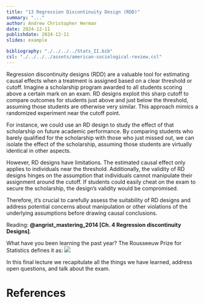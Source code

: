 ```yaml
---
title: "13 Regression Discontinuity Design (RDD)"
summary: "..."
author: Andrew Christopher Herman
date: 2024-12-11
publishdate: 2024-12-11
slides: example

bibliography: "./../../../Stats_II.bib"
csl: "./../../../assets/american-sociological-review.csl"
---
```


Regression discontinuity designs (RDD) are a valuable tool for estimating causal effects when a treatment is assigned based on a clear threshold or cutoff. Imagine a scholarship program awarded to all students scoring above a certain mark on an exam. RD designs exploit this sharp cutoff to compare outcomes for students just above and just below the threshold, assuming those students are otherwise very similar. This approach mimics a randomized experiment near the cutoff point.

For instance, we could use an RD design to study the effect of that scholarship on future academic performance. By comparing students who barely qualified for the scholarship with those who just missed out, we can isolate the effect of the scholarship, assuming those students are virtually identical in other aspects.

However, RD designs have limitations. The estimated causal effect only applies to individuals near the threshold. Additionally, the validity of RD designs hinges on the assumption that individuals cannot manipulate their assignment around the cutoff. If students could easily cheat on the exam to secure the scholarship, the design's validity would be compromised.

Therefore, it's crucial to carefully assess the suitability of RD designs and address potential concerns about manipulation or other violations of the underlying assumptions before drawing causal conclusions.

<!-- Lecture slides: [**Lecture 13**](/Lectures/14-Conclusion/14-Concl.html). -->

Reading: **@angrist_mastering_2014[Ch. 4 Regression discontinuity Designs]**.

What have you been learning the past year? The Rousseeuw Prize for Statistics defines it as:
![](https://discourse.datamethods.org/uploads/default/original/2X/1/19805845382993f6acfeae23272da8a84b5a66ec.png)


In this final lecture we recapitulate all the things we have learned, address open questions, and talk about the exam.

# References
